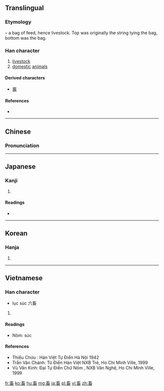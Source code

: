 ==Translingual==
===Etymology===
{{Han compound|玄|田|ls=p}} – a bag of feed, hence livestock. Top was originally the string tying the bag, bottom was the bag.

===Han character===
{{Han char|rn=102|rad=田|as=05|sn=10|four=0060<sub>3</sub>|canj=卜女戈田 (YVIW)|ids=⿱[[玄]][[田]]}}

# [[livestock]]
# [[domestic]] [[animal]]s

====Derived characters====
* [[蓄]]

====References====
* {{Han ref|kx=0761.120|dkj=21814|dj=1171.050|hdz=42538.040|uh=755C|ud=30044|bh=AF62|bd=44898}}

----

==Chinese==
{{zh-hanzi-box|[[畜]]}}

===Pronunciation===
{{zh-pron
|m=chù
|c=cuk1
|h=pfs=hiuk
|mc=y
|oc=y
|ma=
|cat=n
}}

----

==Japanese==

===Kanji===
{{ja-kanji|grade=c|rs=田05}}

# {{defn|lang=ja|sort=田05}}

====Readings====
* {{ja-readings|on=[[ちく]] (chiku), [[きく]] (kiku), [[きゅう]] (kyū)|kun=[[たくわえる]] (takuwaeru), [[やしなう]] (yashinau), [[かう]] (kau)}}

----

==Korean==

===Hanja===
{{ko-hanja|hangeul=[[축]], [[휵]]|eumhun=|rv=chuk, hyuk|mr=ch'uk, hyuk|y=chwuk, hyuk}}

# {{defn|lang=ko|sort=田05}}

----

==Vietnamese==

===Han character===
{{vi-hantu|[[súc]], [[húc]], [[sục]]|rs=田05}}

* lục súc 六畜
# {{defn|lang=vi|sort=田05}}

====Readings====
*Nôm: súc

====References====
* Thiều Chửu : Hán Việt Tự Điển  Hà Nội 1942
* Trần Văn Chánh: Từ Điển Hán Việt NXB Trẻ, Ho Chi Minh Ville, 1999
* Vũ Văn Kính: Đại Tự Điển Chữ Nôm , NXB Văn Nghệ, Ho Chi Minh Ville, 1999

[[fr:畜]]
[[ko:畜]]
[[hu:畜]]
[[mg:畜]]
[[ja:畜]]
[[pl:畜]]
[[vi:畜]]
[[zh:畜]]